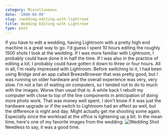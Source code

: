 ```yaml
---
category: Miscellaneous
date: '2008-04-09'
slug: /wedding-editing-with-lightroom
title: Wedding Editing with Lightroom
type: post
---
```



If you have to edit a wedding, having Lightroom with a pretty high
end machine is a great way to go. I'd guess I spent 10 hours
editing the roughly 1500 shots I took at the wedding. If I was more
familiar with Lightroom, I probably could have done it in half the
time. If I was also in the practice of editing a lot, I probably
could have gotten it down to three or four hours. All in all, I'm
really impressed with Lightroom. Before switching to it, I had been
using Bridge and an app called BreezeBrowser that was pretty good,
but I was running on older hardware and the overall experience was
very, very slow. I'm not a fan of waiting on computers, so I tended
not to do to much with the images. Worse than usual that is. A
while back I rebuilt my computer with close to top of the line
components in anticipation of doing more photo work. That was money
well spent. I don't know if it was just the hardware upgrade or if
the switch to Lightroom had an effect as well, but the difference
is night and day. Might actually get me shooting some again.
Especially since the workload at the office is lightening up a bit.
In the mean time, here's one of my favorite images from the
wedding.
![Wedding Shot](http://www.alanwsmith.com/blog/wp-content/uploads/20080301-tl-wedding-0965.jpg)
Needless to say, it was a good time.